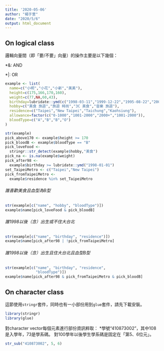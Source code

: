 ```yaml
---
title: '2020-05-06'
author: "楊于萱"
date: "2020/5/6"
output: html_document
---
```

## On logical class
邏輯向量間（即「要/不要」向量）的操作主要是以下幾個：

  *&: AND

  *|: OR

```r
example <- list(
  name=c("小明","小花","小新","美美"),
  height=c(175,166,170,160),
  weight=c(77,NA,60,43),
  birthday=lubridate::ymd(c("1998-03-11","1999-12-22","1995-08-22","2001-10-10")),
  hobby=c("美食 旅遊","旅遊 時尚","3C 美食","音樂 旅遊"),
  residence=c("Taipei","New Taipei","Taichung","Kaohsiung"),
  allowance=factor(c("0-1000","1001-2000","2000+","1001-2000")),
  bloodType=c("A","B","B","O")
)
```

```r
str(example)
pick_above170 <- example$height >= 170
pick_bloodB <- example$bloodType == "B"
pick_loveFood <- 
  stringr::str_detect(example$hobby,"美食")
pick_na <- is.na(example$weight)
pick_after98 <- 
  example$birthday >= lubridate::ymd("1998-01-01")
set_TaipeiMetro <- c("Taipei","New Taipei")
pick_fromTaipeiMetro <- 
  example$residence %in% set_TaipeiMetro
```

###### 誰喜歡美食且血型為B型 {-}
```r
str(example[c("name", "hobby", "bloodType")])
example$name[pick_loveFood & pick_bloodB]
```

###### 誰1998以後（含）出生或不住大台北 {-}
```r
str(example[c("name", "birthday", "residence")])
example$name[pick_after98 | !pick_fromTaipeiMetro]
```

###### 誰1998以後（含）出生且住大台北且血型B型 {-}
```r
str(example[c("name", "birthday", "residence", 
              "bloodType")])
example$name[pick_after98 & pick_fromTaipeiMetro & pick_bloodB]
```

## On character class
這節使用`stringr`套件，同時也有一小部份用到`glue`套件，請先下載安裝。
```r
library(stringr)
library(glue)
```

對character vector每個元素進行部份資訊粹取：
  *學號“410873002”，其中108是入學年，73是學系碼。 對100學年以後學生學系碼是固定在「第5、6位元」。
```r
str_sub("410873002", 5, 6)
```